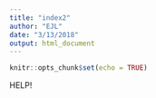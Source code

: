 ```yaml
---
title: "index2"
author: "EJL"
date: "3/13/2018"
output: html_document
---
```


```r
knitr::opts_chunk$set(echo = TRUE)
```

HELP!
